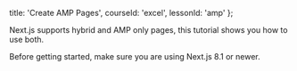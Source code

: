 
  title: 'Create AMP Pages',
  courseId: 'excel',
  lessonId: 'amp'
};

Next.js supports hybrid and AMP only pages, this tutorial shows you how to use both.

Before getting started, make sure you are using Next.js 8.1 or newer.

